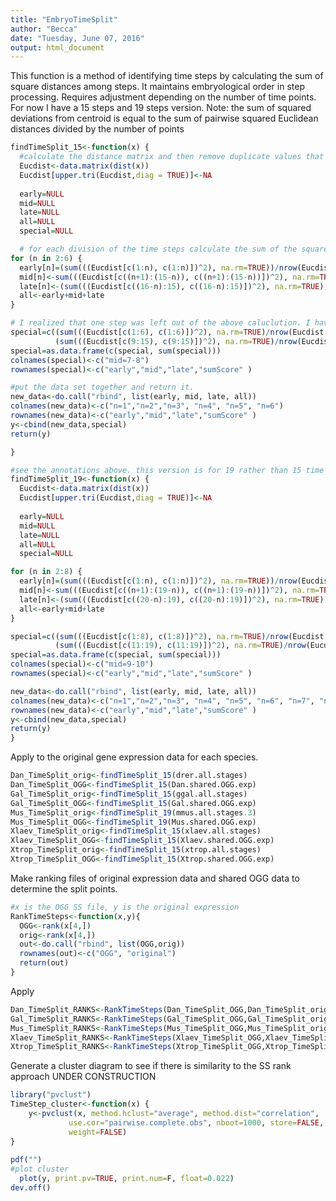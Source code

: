 ```yaml
---
title: "EmbryoTimeSplit"
author: "Becca"
date: "Tuesday, June 07, 2016"
output: html_document
---
```


This function is a method of identifying time steps by calculating the sum of square distances among steps. It maintains embryological order in step processing. Requires adjustment depending on the number of time points. For now I have a 15 steps and 19 steps version. 
 Note: the sum of squared deviations from centroid is equal to the sum of pairwise squared Euclidean distances divided by the number of points

```r
findTimeSplit_15<-function(x) {
  #calculate the distance matrix and then remove duplicate values that occur across diagonal of a square matrix
  Eucdist<-data.matrix(dist(x))
  Eucdist[upper.tri(Eucdist,diag = TRUE)]<-NA
  
  early=NULL
  mid=NULL
  late=NULL
  all=NULL
  special=NULL

  # for each division of the time steps calculate the sum of the squared distances/the number of time steps for different groupings of time steps. It requires maintenance of the order of the steps. 
for (n in 2:6) {
  early[n]=(sum(((Eucdist[c(1:n), c(1:n)])^2), na.rm=TRUE))/nrow(Eucdist[c(1:n), c(1:n)])
  mid[n]<-sum(((Eucdist[c((n+1):(15-n)), c((n+1):(15-n))])^2), na.rm=TRUE)/nrow(Eucdist[c((n+1):(15-n)), c((n+1):(15-n))])
  late[n]<-(sum(((Eucdist[c((16-n):15), c((16-n):15)])^2), na.rm=TRUE))/nrow(Eucdist[c((16-n):15), c((16-n):15)])
  all<-early+mid+late
}

# I realized that one step was left out of the above caluclution. I have added it manually
special=c((sum(((Eucdist[c(1:6), c(1:6)])^2), na.rm=TRUE)/nrow(Eucdist[c(1:6), c(1:6)])),(sum(((Eucdist[c(7:8), c(7:8)])^2), na.rm=TRUE)/nrow(Eucdist[c(7:8), c(7:8)])),
          (sum(((Eucdist[c(9:15), c(9:15)])^2), na.rm=TRUE)/nrow(Eucdist[c(9:15), c(9:15)])))
special=as.data.frame(c(special, sum(special)))
colnames(special)<-c("mid=7-8")
rownames(special)<-c("early","mid","late","sumScore" )

#put the data set together and return it.
new_data<-do.call("rbind", list(early, mid, late, all))
colnames(new_data)<-c("n=1","n=2","n=3", "n=4", "n=5", "n=6")
rownames(new_data)<-c("early","mid","late","sumScore" )
y<-cbind(new_data,special)
return(y)

}

#see the annotations above. this version is for 19 rather than 15 time steps
findTimeSplit_19<-function(x) {
  Eucdist<-data.matrix(dist(x))
  Eucdist[upper.tri(Eucdist,diag = TRUE)]<-NA
  
  early=NULL
  mid=NULL
  late=NULL
  all=NULL
  special=NULL

for (n in 2:8) {
  early[n]=(sum(((Eucdist[c(1:n), c(1:n)])^2), na.rm=TRUE))/nrow(Eucdist[c(1:n), c(1:n)])
  mid[n]<-sum(((Eucdist[c((n+1):(19-n)), c((n+1):(19-n))])^2), na.rm=TRUE)/nrow(Eucdist[c((n+1):(19-n)), c((n+1):(19-n))])
  late[n]<-(sum(((Eucdist[c((20-n):19), c((20-n):19)])^2), na.rm=TRUE))/nrow(Eucdist[c((20-n):19), c((20-n):19)])
  all<-early+mid+late
}

special=c((sum(((Eucdist[c(1:8), c(1:8)])^2), na.rm=TRUE)/nrow(Eucdist[c(1:8), c(1:8)])),(sum(((Eucdist[c(9:10), c(9:10)])^2), na.rm=TRUE)/nrow(Eucdist[c(9:10), c(9:10)])),
          (sum(((Eucdist[c(11:19), c(11:19)])^2), na.rm=TRUE)/nrow(Eucdist[c(11:19), c(11:19)])))
special=as.data.frame(c(special, sum(special)))
colnames(special)<-c("mid=9-10")
rownames(special)<-c("early","mid","late","sumScore" )

new_data<-do.call("rbind", list(early, mid, late, all))
colnames(new_data)<-c("n=1","n=2","n=3", "n=4", "n=5", "n=6", "n=7", "n=8")
rownames(new_data)<-c("early","mid","late","sumScore" )
y<-cbind(new_data,special)
return(y)
}
```

Apply to the original gene expression data for each species. 

```r
Dan_TimeSplit_orig<-findTimeSplit_15(drer.all.stages)
Dan_TimeSplit_OGG<-findTimeSplit_15(Dan.shared.OGG.exp)
Gal_TimeSplit_orig<-findTimeSplit_15(ggal.all.stages)
Gal_TimeSplit_OGG<-findTimeSplit_15(Gal.shared.OGG.exp)
Mus_TimeSplit_orig<-findTimeSplit_19(mmus.all.stages.3)
Mus_TimeSplit_OGG<-findTimeSplit_19(Mus.shared.OGG.exp)
Xlaev_TimeSplit_orig<-findTimeSplit_15(xlaev.all.stages)
Xlaev_TimeSplit_OGG<-findTimeSplit_15(Xlaev.shared.OGG.exp)
Xtrop_TimeSplit_orig<-findTimeSplit_15(xtrop.all.stages)
Xtrop_TimeSplit_OGG<-findTimeSplit_15(Xtrop.shared.OGG.exp)
```

Make ranking files of original expression data and shared OGG data to determine the split points. 
```r
#x is the OGG SS file, y is the original expression 
RankTimeSteps<-function(x,y){
  OGG<-rank(x[4,])
  orig<-rank(x[4,])
  out<-do.call("rbind", list(OGG,orig))
  rownames(out)<-c("OGG", "original")
  return(out)
}
```

Apply
```r
Dan_TimeSplit_RANKS<-RankTimeSteps(Dan_TimeSplit_OGG,Dan_TimeSplit_orig)
Gal_TimeSplit_RANKS<-RankTimeSteps(Gal_TimeSplit_OGG,Gal_TimeSplit_orig)
Mus_TimeSplit_RANKS<-RankTimeSteps(Mus_TimeSplit_OGG,Mus_TimeSplit_orig)
Xlaev_TimeSplit_RANKS<-RankTimeSteps(Xlaev_TimeSplit_OGG,Xlaev_TimeSplit_orig)
Xtrop_TimeSplit_RANKS<-RankTimeSteps(Xtrop_TimeSplit_OGG,Xtrop_TimeSplit_orig)
```


Generate a cluster diagram to see if there is similarity to the SS rank approach
UNDER CONSTRUCTION
```r
library("pvclust")
TimeStep_cluster<-function(x) {
    y<-pvclust(x, method.hclust="average", method.dist="correlation",
             use.cor="pairwise.complete.obs", nboot=1000, store=FALSE,
             weight=FALSE)
}
  
pdf("")
#plot cluster
  plot(y, print.pv=TRUE, print.num=F, float=0.022)
dev.off()

```

